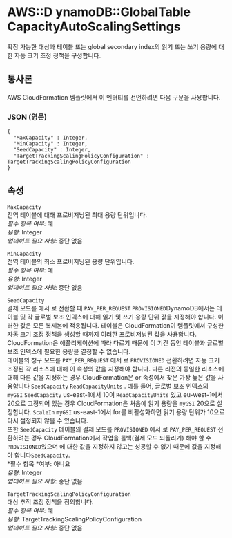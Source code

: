 # AWS::D ynamoDB::GlobalTable CapacityAutoScalingSettings

확장 가능한 대상과 테이블 또는 global secondary index의 읽기 또는 쓰기 용량에 대한 자동 크기 조정 정책을 구성합니다.

## 통사론

AWS CloudFormation 템플릿에서 이 엔터티를 선언하려면 다음 구문을 사용합니다.

### JSON (영문)

```
{
  "MaxCapacity" : Integer,
  "MinCapacity" : Integer,
  "SeedCapacity" : Integer,
  "TargetTrackingScalingPolicyConfiguration" : TargetTrackingScalingPolicyConfiguration
}
```

## 속성

`MaxCapacity`  
전역 테이블에 대해 프로비저닝된 최대 용량 단위입니다.  
_필수 항목 여부_: 예  
_유형_: Integer  
_업데이트 필요 사항_: 중단 없음

`MinCapacity`  
전역 테이블의 최소 프로비저닝된 용량 단위입니다.  
_필수 항목 여부_: 예  
_유형_: Integer  
_업데이트 필요 사항_: 중단 없음

`SeedCapacity`  
결제 모드를 에서 로 전환할 때 `PAY_PER_REQUEST` `PROVISIONED`DynamoDB에서는 테이블 및 각 글로벌 보조 인덱스에 대해 읽기 및 쓰기 용량 단위 값을 지정해야 합니다. 이러한 값은 모든 복제본에 적용됩니다. 테이블은 CloudFormation이 템플릿에서 구성한 자동 크기 조정 정책을 생성할 때까지 이러한 프로비저닝된 값을 사용합니다. CloudFormation은 애플리케이션에 따라 다르기 때문에 이 기간 동안 테이블과 글로벌 보조 인덱스에 필요한 용량을 결정할 수 없습니다.  
테이블의 청구 모드를 `PAY_PER_REQUEST` 에서 로 `PROVISIONED` 전환하려면 자동 크기 조정된 각 리소스에 대해 이 속성의 값을 지정해야 합니다. 다른 리전의 동일한 리소스에 대해 다른 값을 지정하는 경우 CloudFormation은 or 속성에서 찾은 가장 높은 값을 사용합니다 `SeedCapacity` `ReadCapacityUnits` . 예를 들어, 글로벌 보조 인덱스의 `myGSI` `SeedCapacity` us-east-1에서 10이 `ReadCapacityUnits` 있고 eu-west-1에서 20으로 고정되어 있는 경우 CloudFormation은 처음에 읽기 용량을 `myGSI` 20으로 설정합니다. `ScaleIn` `myGSI` us-east-1에서 for를 비활성화하면 읽기 용량 단위가 10으로 다시 설정되지 않을 수 있습니다.  
또한 `SeedCapacity` 테이블의 결제 모드를 `PROVISIONED` 에서 로 `PAY_PER_REQUEST` 전환하려는 경우 CloudFormation에서 작업을 롤백(결제 모드 되돌리기) 해야 할 수 `PROVISIONED`있으며 에 대한 값을 지정하지 않고는 성공할 수 없기 때문에 값을 지정해야 합니다`SeedCapacity`.  
*필수 항목 *여부: 아니요  
_유형_: Integer  
_업데이트 필요 사항_: 중단 없음

`TargetTrackingScalingPolicyConfiguration`  
대상 추적 조정 정책을 정의합니다.  
_필수 항목 여부_: 예  
_유형_: TargetTrackingScalingPolicyConfiguration  
_업데이트 필요 사항_: 중단 없음
